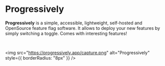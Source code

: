# Progressively

**Progressively** is a simple, accessible, lightweight, self-hosted and OpenSource feature flag software. It allows to deploy your new features by simply switching a toggle. Comes with interesting features!

<br />

<img
  src="https://progressively.app/capture.png"
  alt="Progressively"
  style={{ borderRadius: "8px" }}
/>
